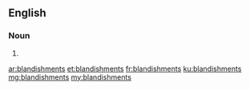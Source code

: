 ==English==

===Noun===
{{head|en|plural}}

# {{plural of|blandishment|lang=en}}

[[ar:blandishments]]
[[et:blandishments]]
[[fr:blandishments]]
[[ku:blandishments]]
[[mg:blandishments]]
[[my:blandishments]]